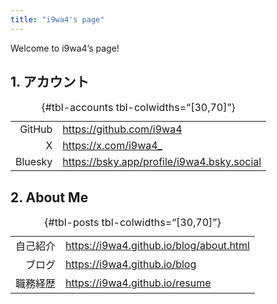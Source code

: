 ```yaml
---
title: "i9wa4's page"
---
```


Welcome to i9wa4's page!

## 1. アカウント

: {#tbl-accounts tbl-colwidths="[30,70]"}

|        |                            |
| ---:   | :---                       |
| GitHub | <https://github.com/i9wa4> |
| X      | <https://x.com/i9wa4_>     |
|Bluesky|<https://bsky.app/profile/i9wa4.bsky.social>|

## 2. About Me

: {#tbl-posts tbl-colwidths="[30,70]"}

|          |                                           |
| ---:     | :---                                      |
| 自己紹介 | <https://i9wa4.github.io/blog/about.html> |
| ブログ   | <https://i9wa4.github.io/blog>            |
| 職務経歴 | <https://i9wa4.github.io/resume>          |

<!-- | スライド | <https://i9wa4.github.io/slides> | -->
